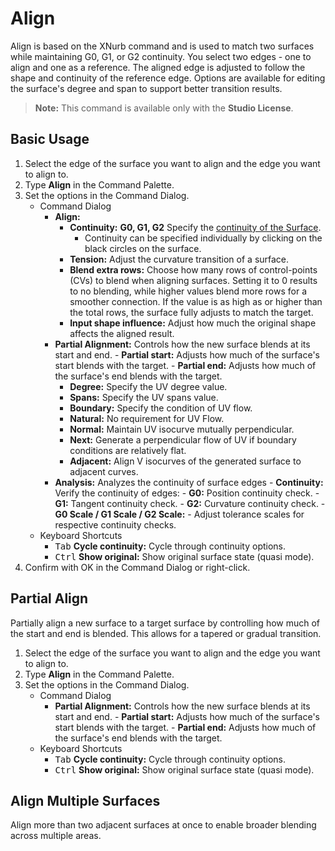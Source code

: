 
# Align

<Reference shortcut="" command="Align" button="" />

Align is based on the XNurb command and is used to match two surfaces while maintaining G0, G1, or G2 continuity. You select two edges - one to align and one as a reference. The aligned edge is adjusted to follow the shape and continuity of the reference edge. Options are available for editing the surface's degree and span to support better transition results.

> **Note:** This command is available only with the **Studio License**.

## Basic Usage

1. Select the edge of the surface you want to align and the edge you want to align to.
2. Type **Align** in the Command Palette.
3. Set the options in the Command Dialog.
    - <Kst>Command Dialog</Kst>
        - **Align:**
            - **Continuity:** **G0, G1, G2** Specify the [continuity of the Surface](/cad-essentials/continuity-curve-and-surface).
                - Continuity can be specified individually by clicking on the black circles on the surface.
            - **Tension:** Adjust the curvature transition of a surface.
            - **Blend extra rows:** Choose how many rows of control-points (CVs) to blend when aligning surfaces. Setting it to 0 results to no blending, while higher values blend more rows for a smoother connection. If the value is as high as or higher than the total rows, the surface fully adjusts to match the target.
            - **Input shape influence:** Adjust how much the original shape affects the aligned result.
        - **Partial Alignment:** Controls how the new surface blends at its start and end.
                    - **Partial start:** Adjusts how much of the surface's start blends with the target.
                    - **Partial end:** Adjusts how much of the surface's end blends with the target.
            - **Degree:** Specify the UV degree value.
            - **Spans:** Specify the UV spans value.
            - **Boundary:** Specify the condition of UV flow.
            - **Natural:** No requirement for UV Flow.
            - **Normal:** Maintain UV isocurve mutually perpendicular.
            - **Next:** Generate a perpendicular flow of UV if boundary conditions are relatively flat.
            - **Adjacent:** Align V isocurves of the generated surface to adjacent curves. 
        - **Analysis:** Analyzes the continuity of surface edges
                - **Continuity:** Verify the continuity of edges:
                    - **G0:** Position continuity check.
                    - **G1:** Tangent continuity check.
                    - **G2:** Curvature continuity check.
                - **G0 Scale / G1 Scale / G2 Scale:** 
                    - Adjust tolerance scales for respective continuity checks.
    - <Kst>Keyboard Shortcuts</Kst>
        - <kbd>Tab</kbd> **Cycle continuity:** Cycle through continuity options.
        - <kbd>Ctrl</kbd> **Show original:** Show original surface state (quasi mode).
4. Confirm with OK in the Command Dialog or right-click.

<VideoPlayer fileName="align-1"/>


## Partial Align

Partially align a new surface to a target surface by controlling how much of the start and end is blended. This allows for a tapered or gradual transition.

1. Select the edge of the surface you want to align and the edge you want to align to.
2. Type **Align** in the Command Palette.
3. Set the options in the Command Dialog.
    - <Kst>Command Dialog</Kst>
        - **Partial Alignment:** Controls how the new surface blends at its start and end.
                - **Partial start:** Adjusts how much of the surface's start blends with the target.
                - **Partial end:** Adjusts how much of the surface's end blends with the target.
    - <Kst>Keyboard Shortcuts</Kst>
        - <kbd>Tab</kbd> **Cycle continuity:** Cycle through continuity options.
        - <kbd>Ctrl</kbd> **Show original:** Show original surface state (quasi mode).

<VideoPlayer fileName="align-2"/>

## Align Multiple Surfaces

Align more than two adjacent surfaces at once to enable broader blending across multiple areas.

<VideoPlayer fileName="align-3"/>